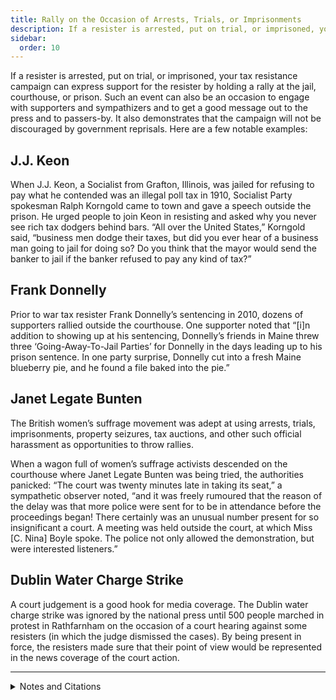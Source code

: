 ```yaml
---
title: Rally on the Occasion of Arrests, Trials, or Imprisonments
description: If a resister is arrested, put on trial, or imprisoned, your tax resistance campaign can express support for the resister by conducting a rally.
sidebar:
  order: 10
---
```


If a resister is arrested, put on trial, or imprisoned, your tax resistance campaign can express support for the resister by holding a rally at the jail, courthouse, or prison.
Such an event can also be an occasion to engage with supporters and sympathizers and to get a good message out to the press and to passers-by.
It also demonstrates that the campaign will not be discouraged by government reprisals.
Here are a few notable examples:

## <Badge text="Example" size="medium" /> J.J. Keon

When J.J. Keon, a Socialist from Grafton, Illinois, was jailed for refusing to pay what he contended was an illegal poll tax in 1910, Socialist Party spokesman Ralph Korngold came to town and gave a speech outside the prison.
He urged people to join Keon in resisting and asked why you never see rich tax dodgers behind bars.
“All over the United States,” Korngold said, “business men dodge their taxes, but did you ever hear of a business man going to jail for doing so?
Do you think that the mayor would send the banker to jail if the banker refused to pay any kind of tax?”

## <Badge text="Example" size="medium" /> Frank Donnelly

Prior to war tax resister Frank Donnelly’s sentencing in 2010, dozens of supporters rallied outside the courthouse.
One supporter noted that “[i]n addition to showing up at his sentencing, Donnelly’s friends in Maine threw three ‘Going-Away-To-Jail Parties’ for Donnelly in the days leading up to his prison sentence.
In one party surprise, Donnelly cut into a fresh Maine blueberry pie, and he found a file baked into the pie.”

## <Badge text="Example" size="medium" /> Janet Legate Bunten

The British women’s suffrage movement was adept at using arrests, trials, imprisonments, property seizures, tax auctions, and other such official harassment as opportunities to throw rallies.

When a wagon full of women’s suffrage activists descended on the courthouse where Janet Legate Bunten was being tried, the authorities panicked:
“The court was twenty minutes late in taking its seat,” a sympathetic observer noted, “and it was freely rumoured that the reason of the delay was that more police were sent for to be in attendance before the proceedings began!
There certainly was an unusual number present for so insignificant a court.
A meeting was held outside the court, at which Miss [C. Nina] Boyle spoke.
The police not only allowed the demonstration, but were interested listeners.”

## <Badge text="Example" size="medium" /> Dublin Water Charge Strike

A court judgement is a good hook for media coverage.
The Dublin water charge strike was ignored by the national press until 500 people marched in protest in Rathfarnham on the occasion of a court hearing against some resisters (in which the judge dismissed the cases).
By being present in force, the resisters made sure that their point of view would be represented in the news coverage of the court action.

<hr />

<details>
<summary>Notes and Citations</summary>

* “Jail Term is Good for Keon’s Health” <i>The New York Call</i> 6 June 1910, p. 4
* O’Neill, Patrick “A Year and a Day for Donnelly: Judge Prefers Public Resistance” <i>More Than a Paycheck</i> [(Addendum in web version only)](http://www.nwtrcc.org/mtap10/mtap0810.php#donnelly) August 2010
* “The First Scotch Tax Resister” <i>The Vote</i> 24 February 1912, p. 207
* “Winning the Water War” <i>Anarchist News</i> #23, April 2000

</details>
